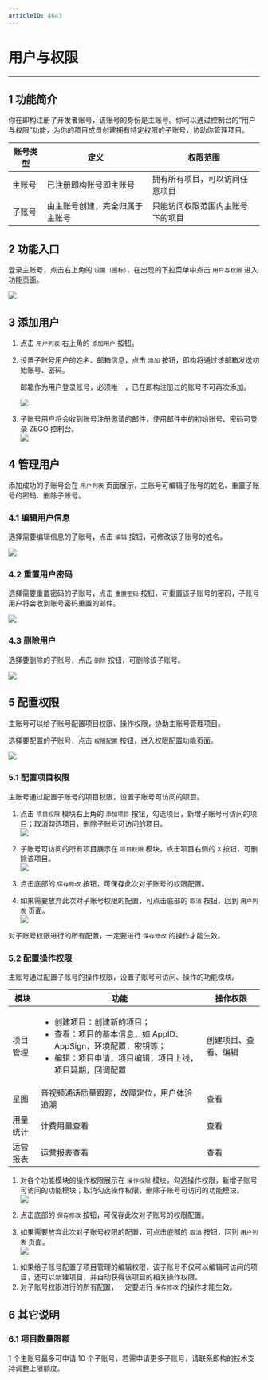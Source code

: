 ```yaml
---
articleID: 4643
---
```

# 用户与权限
- - -

## 1 功能简介

你在即构注册了开发者账号，该账号的身份是主账号。你可以通过控制台的“用户与权限”功能，为你的项目成员创建拥有特定权限的子账号，协助你管理项目。

|  账号类型   |  定义  |  权限范围  |
|  ----  | ----  |  ----  |
|  主账号  |  已注册即构账号即主账号  |  拥有所有项目，可以访问任意项目  |
|  子账号  |  由主账号创建，完全归属于主账号  |  只能访问权限范围内主账号下的项目  |

## 2 功能入口

登录主账号，点击右上角的 `设置（图标）`，在出现的下拉菜单中点击 `用户与权限` 进入功能页面。

![](/Pics/Consle/Permissions/permissions_entrance.png)


## 3 添加用户

1. 点击 `用户列表` 右上角的 `添加用户` 按钮。

2. 设置子账号用户的姓名、邮箱信息，点击 `添加` 按钮，即构将通过该邮箱发送初始账号、密码。

    <div class="mk-warning">

    邮箱作为用户登录账号，必须唯一，已在即构注册过的账号不可再次添加。
    </div>

    ![](/Pics/Consle/Permissions/add_user.png)

3. 子账号用户将会收到账号注册邀请的邮件，使用邮件中的初始账号、密码可登录 ZEGO 控制台。   
![](/Pics/Consle/Permissions/invite_email.png)

## 4 管理用户

添加成功的子账号会在 `用户列表` 页面展示，主账号可编辑子账号的姓名、重置子账号的密码、删除子账号。

### 4.1 编辑用户信息

选择需要编辑信息的子账号，点击 `编辑` 按钮，可修改该子账号的姓名。    

![](/Pics/Consle/Permissions/edit_user.png)

### 4.2 重置用户密码

选择需要重置密码的子账号，点击 `重置密码` 按钮，可重置该子账号的密码，子账号用户将会收到账号密码重置的邮件。 
  
![](/Pics/Consle/Permissions/reset_password.png)

### 4.3 删除用户

选择要删除的子账号，点击 `删除` 按钮，可删除该子账号。   

![](/Pics/Consle/Permissions/delete_user.png)

##  5 配置权限

主账号可以给子账号配置项目权限、操作权限，协助主账号管理项目。

选择要配置的子账号，点击 `权限配置` 按钮，进入权限配置功能页面。

![](/Pics/Consle/Permissions/set_permission.png)

### 5.1 配置项目权限

主账号通过配置子账号的项目权限，设置子账号可访问的项目。   

1. 点击 `项目权限` 模块右上角的 `添加项目` 按钮，勾选项目，新增子账号可访问的项目；取消勾选项目，删除子账号可访问的项目。      
![](/Pics/Consle/Permissions/add_project_permission.png)
   
2. 子账号可访问的所有项目展示在 `项目权限` 模块，点击项目右侧的 `X` 按钮，可删除该项目。   
![](/Pics/Consle/Permissions/delete_project_permission.png)
   
3. 点击底部的 `保存修改` 按钮，可保存此次对子账号的权限配置。
   
4. 如果需要放弃此次对子账号权限的配置，可点击底部的 `取消` 按钮，回到 `用户列表` 页面。   
![](/Pics/Consle/Permissions/save_project_permission.png)

<div class="mk-warning">

对子账号权限进行的所有配置，一定要进行 `保存修改` 的操作才能生效。
</div>

### 5.2 配置操作权限

主账号通过配置子账号的操作权限，设置子账号可访问、操作的功能模块。

|  模块   | 功能  |  操作权限  |
|  ----  | ----  |  ----  |
| 项目管理    | <ul><li>创建项目：创建新的项目；</li><li>查看：项目的基本信息，如 AppID、AppSign，环境配置，密钥等；</li><li>编辑：项目申请，项目编辑，项目上线，项目延期，回调配置</li></ul>  |  创建项目、查看、编辑  |
| 星图 | 音视频通话质量跟踪，故障定位，用户体验追溯 | 查看 |
| 用量统计 | 计费用量查看 | 查看 |
| 运营报表 | 运营报表查看 | 查看 |
   
1. 对各个功能模块的操作权限展示在 `操作权限` 模块，勾选操作权限，新增子账号可访问的功能模块；取消勾选操作权限，删除子账号可访问的功能模块。   
![](/Pics/Consle/Permissions/action_permission.png)
   
2. 点击底部的 `保存修改` 按钮，可保存此次对子账号的权限配置。
   
3. 如果需要放弃此次对子账号权限的配置，可点击底部的 `取消` 按钮，回到 `用户列表` 页面。   
![](/Pics/Consle/Permissions/save_action_permission.png)

<div class="mk-warning">

1. 如果给子账号配置了项目管理的编辑权限，该子账号不仅可以编辑可访问的项目，还可以新建项目，并自动获得该项目的相关操作权限。   
2. 对子账号权限进行的所有配置，一定要进行 `保存修改` 的操作才能生效。
</div>

## 6 其它说明

### 6.1 项目数量限额

1 个主账号最多可申请 10 个子账号，若需申请更多子账号，请联系即构的技术支持调整上限额度。
